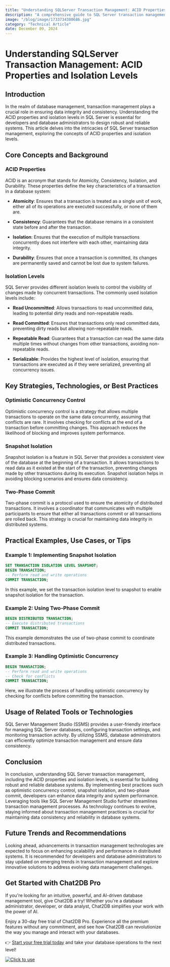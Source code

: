 ```yaml
---
title: "Understanding SQLServer Transaction Management: ACID Properties and Isolation Levels"
description: "A comprehensive guide to SQL Server transaction management, covering ACID properties, isolation levels, and best practices."
image: "/blog/image/1733734380686.jpg"
category: "Technical Article"
date: December 09, 2024
---
```


# Understanding SQLServer Transaction Management: ACID Properties and Isolation Levels


<Authors date="December 09, 2024">
  <Author name="Ethan Clarke" link="https://chat2db.ai" />
</Authors>

## Introduction

In the realm of database management, transaction management plays a crucial role in ensuring data integrity and consistency. Understanding the ACID properties and isolation levels in SQL Server is essential for developers and database administrators to design robust and reliable systems. This article delves into the intricacies of SQL Server transaction management, exploring the concepts of ACID properties and isolation levels.

## Core Concepts and Background

### ACID Properties

ACID is an acronym that stands for Atomicity, Consistency, Isolation, and Durability. These properties define the key characteristics of a transaction in a database system:

- **Atomicity**: Ensures that a transaction is treated as a single unit of work, either all of its operations are executed successfully, or none of them are.

- **Consistency**: Guarantees that the database remains in a consistent state before and after the transaction.

- **Isolation**: Ensures that the execution of multiple transactions concurrently does not interfere with each other, maintaining data integrity.

- **Durability**: Ensures that once a transaction is committed, its changes are permanently saved and cannot be lost due to system failures.

### Isolation Levels

SQL Server provides different isolation levels to control the visibility of changes made by concurrent transactions. The commonly used isolation levels include:

- **Read Uncommitted**: Allows transactions to read uncommitted data, leading to potential dirty reads and non-repeatable reads.

- **Read Committed**: Ensures that transactions only read committed data, preventing dirty reads but allowing non-repeatable reads.

- **Repeatable Read**: Guarantees that a transaction can read the same data multiple times without changes from other transactions, avoiding non-repeatable reads.

- **Serializable**: Provides the highest level of isolation, ensuring that transactions are executed as if they were serialized, preventing all concurrency issues.

## Key Strategies, Technologies, or Best Practices

### Optimistic Concurrency Control

Optimistic concurrency control is a strategy that allows multiple transactions to operate on the same data concurrently, assuming that conflicts are rare. It involves checking for conflicts at the end of a transaction before committing changes. This approach reduces the likelihood of blocking and improves system performance.

### Snapshot Isolation

Snapshot isolation is a feature in SQL Server that provides a consistent view of the database at the beginning of a transaction. It allows transactions to read data as it existed at the start of the transaction, preventing changes made by other transactions during its execution. Snapshot isolation helps in avoiding blocking scenarios and ensures data consistency.

### Two-Phase Commit

Two-phase commit is a protocol used to ensure the atomicity of distributed transactions. It involves a coordinator that communicates with multiple participants to ensure that either all transactions commit or all transactions are rolled back. This strategy is crucial for maintaining data integrity in distributed systems.

## Practical Examples, Use Cases, or Tips

### Example 1: Implementing Snapshot Isolation

```sql
SET TRANSACTION ISOLATION LEVEL SNAPSHOT;
BEGIN TRANSACTION;
-- Perform read and write operations
COMMIT TRANSACTION;
```

In this example, we set the transaction isolation level to snapshot to enable snapshot isolation for the transaction.

### Example 2: Using Two-Phase Commit

```sql
BEGIN DISTRIBUTED TRANSACTION;
-- Execute distributed transactions
COMMIT TRANSACTION;
```

This example demonstrates the use of two-phase commit to coordinate distributed transactions.

### Example 3: Handling Optimistic Concurrency

```sql
BEGIN TRANSACTION;
-- Perform read and write operations
-- Check for conflicts
COMMIT TRANSACTION;
```

Here, we illustrate the process of handling optimistic concurrency by checking for conflicts before committing the transaction.

## Usage of Related Tools or Technologies

SQL Server Management Studio (SSMS) provides a user-friendly interface for managing SQL Server databases, configuring transaction settings, and monitoring transaction activity. By utilizing SSMS, database administrators can efficiently optimize transaction management and ensure data consistency.

## Conclusion

In conclusion, understanding SQL Server transaction management, including the ACID properties and isolation levels, is essential for building robust and reliable database systems. By implementing best practices such as optimistic concurrency control, snapshot isolation, and two-phase commit, developers can enhance data integrity and system performance. Leveraging tools like SQL Server Management Studio further streamlines transaction management processes. As technology continues to evolve, staying informed about transaction management practices is crucial for maintaining data consistency and reliability in database systems.

## Future Trends and Recommendations

Looking ahead, advancements in transaction management technologies are expected to focus on enhancing scalability and performance in distributed systems. It is recommended for developers and database administrators to stay updated on emerging trends in transaction management and explore innovative solutions to address evolving data management challenges.

## Get Started with Chat2DB Pro

If you're looking for an intuitive, powerful, and AI-driven database management tool, give Chat2DB a try! Whether you're a database administrator, developer, or data analyst, Chat2DB simplifies your work with the power of AI.

Enjoy a 30-day free trial of Chat2DB Pro. Experience all the premium features without any commitment, and see how Chat2DB can revolutionize the way you manage and interact with your databases.

👉 [Start your free trial today](https://chat2db.ai/pricing) and take your database operations to the next level!


[![Click to use](/image/blog/bg/chat2db.jpg)](https://chat2db.ai/)
